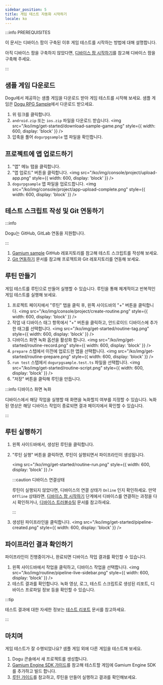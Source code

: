 ```yaml
---
sidebar_position: 5
title: 게임 테스트 자동화 시작하기
locale: ko
---
```


:::info PREREQUISITES

이 문서는 디바이스 팜이 구축된 이후 게임 테스트를 시작하는 방법에 대해 설명합니다.

아직 디바이스 팜을 구축하지 않았다면, [디바이스 팜 시작하기](/get-started/tutorials/device-farm)를 참고해 디바이스 팜을 구축해 주세요.

:::

## 샘플 게임 다운로드

Dogu에서 제공하는 샘플 게임을 다운로드 받아 게임 테스트를 시작해 보세요.
샘플 게임은 [Dogu RPG Sample](https://github.com/dogu-team/gamium-unity-samples/releases?q=DoguRpgSample&expanded=true)에서 다운로드 받으세요.

1. 위 링크를 클릭합니다.
2. `android.zip` 또는 `ios.zip` 파일을 다운로드 받습니다.
   <img
     src="/ko/img/get-started/download-sample-game.png"
     style={{ width: 600, display: 'block' }}
   />
3. 압축을 풀어 `dogurpgsample` 앱 파일을 확인합니다.

## 프로젝트에 앱 업로드하기

1. "앱" 메뉴 탭을 클릭합니다.
2. "앱 업로드" 버튼을 클릭합니다.
   <img
     src="/ko/img/console/project/upload-app.png"
     style={{ width: 600, display: 'block' }}
   />
3. `dogurpgsample` 앱 파일을 업로드합니다.
   <img
     src="/ko/img/console/project/app-upload-complete.png"
     style={{ width: 600, display: 'block' }}
   />

## 테스트 스크립트 작성 및 Git 연동하기

:::info

Dogu는 GitHub, GitLab 연동을 지원합니다.

:::

1. [Gamium sample](https://github.com/dogu-team/dogu-examples/tree/main/typescript/gamium) GitHub 레포지토리를 참고해 테스트 스크립트를 작성해 보세요.
2. [Git 연동하기](/management/project/git-integration) 문서를 참고해 프로젝트와 Git 레포지토리를 연동해 보세요.

## 루틴 만들기

게임 테스트를 루틴으로 만들어 실행할 수 있습니다. 루틴을 통해 체계적이고 반복적인 게임 테스트를 실행해 보세요.

1. 프로젝트 페이지에서 "루틴" 탭을 클릭 후, 왼쪽 사이드바의 "+" 버튼을 클릭합니다.
   <img
     src="/ko/img/console/project/create-routine.png"
     style={{ width: 600, display: 'block' }}
   />
2. 작업 내 디바이스 태그 항목에서 "+" 버튼을 클릭하고, 안드로이드 디바이스에 추가한 태그를 선택합니다.
   <img
     src="/ko/img/get-started/routine-tag.png"
     style={{ width: 600, display: 'block' }}
   />
3. 디바이스 화면 녹화 옵션을 활성화 합니다.
   <img
     src="/ko/img/get-started/routine-record.png"
     style={{ width: 600, display: 'block' }}
   />
4. `prepare` 스텝에서 이전에 업로드한 앱을 선택합니다.
   <img
     src="/ko/img/get-started/routine-prepare.png"
     style={{ width: 600, display: 'block' }}
   />
5. `run test` 스텝에서 `dogurpgsample.test.ts` 파일을 선택합니다.
   <img
     src="/ko/img/get-started/routine-script.png"
     style={{ width: 600, display: 'block' }}
   />
6. "저장" 버튼을 클릭해 루틴을 만듭니다.

:::info 디바이스 화면 녹화

디바이스에서 해당 작업을 실행할 때 화면을 녹화할지 여부를 지정할 수 있습니다. 녹화된 영상은 해당 디바이스 작업이 종료되면 결과 페이지에서 확인할 수 있습니다.

:::

## 루틴 실행하기

1. 왼쪽 사이드바에서, 생성된 루틴을 클릭합니다.
2. "루틴 실행" 버튼을 클릭하면, 루틴이 실행되면서 파이프라인이 생성됩니다.

   <img
     src="/ko/img/get-started/routine-run.png"
     style={{ width: 600, display: 'block' }}
   />
   <br />

   :::caution 디바이스 연결상태

   루틴이 실행되지 않았다면, 디바이스의 연결 상태가 `Online` 인지 확인하세요. 만약 `Offline` 상태라면, [디바이스 팜 시작하기](/get-started/tutorials/device-farm) 단계에서 디바이스를 연결하는 과정을 다시 확인하거나, [디바이스 트러블슈팅](/device-farm/device/trouble-shooting) 문서를 참고하세요.

   :::

3. 생성된 파이프라인을 클릭합니다.
   <img
     src="/ko/img/get-started/pipeline-created.png"
     style={{ width: 600, display: 'block' }}
   />

## 파이프라인 결과 확인하기

파이프라인이 진행중이거나, 완료되면 디바이스 작업 결과를 확인할 수 있습니다.

1. 왼쪽 사이드바에서 작업을 클릭하고, 디바이스 작업을 선택합니다.
   <img
     src="/ko/img/routine/pipeline-live-sidebar.png"
     style={{ width: 600, display: 'block' }}
   />
2. 테스트 결과를 확인합니다. 녹화 영상, 로그, 테스트 스크립트로 생성된 리포트, 디바이스 프로파일 정보 등을 확인할 수 있습니다.

:::tip

테스트 결과에 대한 자세한 정보는 [테스트 리포트](/test-report) 문서를 참고하세요.

:::

## 마치며

게임 테스트가 잘 수행되었나요? 샘플 게임 외에 다른 게임을 테스트해 보세요.

1. Dogu 콘솔에서 새 프로젝트를 생성합니다.
2. [Gamium Engine SDK 가이드](https://gamium.dogutech.io/docs/engine/unity/project-configuration)를 참고해 테스트할 게임에 Gamium Engine SDK를 추가하고 빌드 합니다.
3. [루틴 가이드](/routine/routines)를 참고하고, 루틴을 만들어 실행하고 결과를 확인해보세요.
